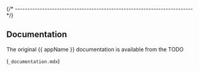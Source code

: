 
{/* ------------------------------------------------------------------------ */}

## Documentation

The original {{ appName }} documentation is available from the
TODO

 (`_documentation.mdx`)

